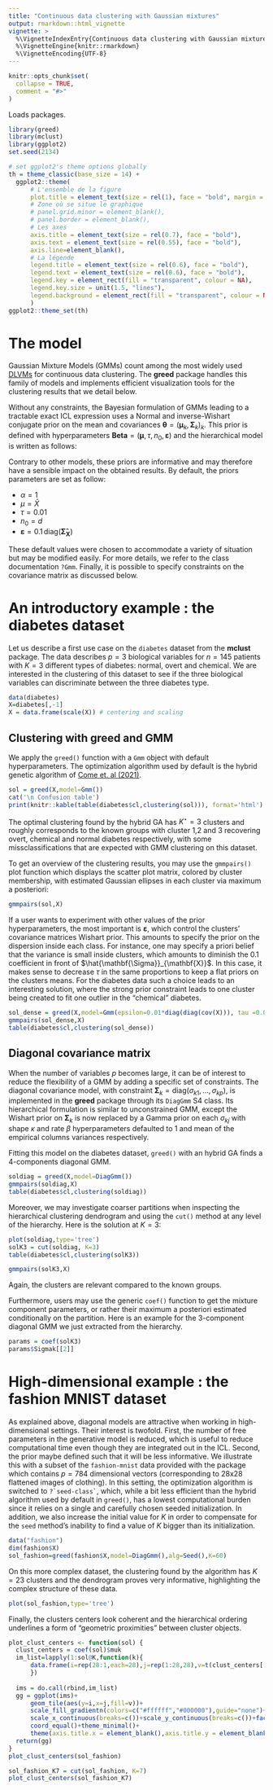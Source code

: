 ```yaml
---
title: "Continuous data clustering with Gaussian mixtures"
output: rmarkdown::html_vignette
vignette: >
  %\VignetteIndexEntry{Continuous data clustering with Gaussian mixtures}
  %\VignetteEngine{knitr::rmarkdown}
  %\VignetteEncoding{UTF-8}
---
```


```r
knitr::opts_chunk$set(
  collapse = TRUE,
  comment = "#>"
)
```
Loads packages.
```r
library(greed)
library(mclust)
library(ggplot2)
set.seed(2134)
```

```r
# set ggplot2's theme options globally
th = theme_classic(base_size = 14) +
  ggplot2::theme(
      # L'ensemble de la figure
      plot.title = element_text(size = rel(1), face = "bold", margin = margin(0,0,5,0), hjust = 0),
      # Zone où se situe le graphique
      # panel.grid.minor = element_blank(),
      # panel.border = element_blank(),
      # Les axes
      axis.title = element_text(size = rel(0.7), face = "bold"),
      axis.text = element_text(size = rel(0.55), face = "bold"),
      axis.line=element_blank(),
      # La légende
      legend.title = element_text(size = rel(0.6), face = "bold"),
      legend.text = element_text(size = rel(0.6), face = "bold"),
      legend.key = element_rect(fill = "transparent", colour = NA),
      legend.key.size = unit(1.5, "lines"),
      legend.background = element_rect(fill = "transparent", colour = NA)
      )
ggplot2::theme_set(th)
```


# The model

Gaussian Mixture Models (GMMs) count among the most widely used [DLVMs](https://arxiv.org/abs/2002.11577) for continuous data clustering. The **greed** package handles this family of models and implements efficient visualization tools for the clustering results that we detail below.


Without any constraints, the Bayesian formulation of GMMs leading to a tractable exact ICL expression uses a Normal and inverse-Wishart conjugate prior on the mean and covariances $\mathbf{\theta} = (\mathbf{\mu}_k, \mathbf{\Sigma}_k)_k$. This prior is defined with hyperparameters $\mathbf{Beta} = (\mathbf{\mu}, \tau, n_0, \mathbf{\varepsilon})$ and the hierarchical model is written as follows:
```{=tex}
\begin{equation}
\label{eq:gmm}
\begin{aligned}
\pi&\sim \textrm{Dirichlet}_K(\alpha)\\
Z_i&\sim \mathcal{M}(1,\pi)\\
\mathbf{\Sigma}_k^{-1} & \sim \textrm{Wishart}(\mathbf{\varepsilon}^{-1},n_0)\\
\mathbf{\mu}_k&\sim \mathcal{N}(\mathbf{\mu},\frac{1}{\tau} \mathbf{\Sigma}_k)\\
X_{i}|Z_{ik}=1 &\sim \mathcal{N}(\mathbf{\mu}_k, \mathbf{\Sigma}_{k})\\
\end{aligned}
\end{equation}
```

Contrary to other models, these priors are informative and may therefore have a sensible impact on the obtained results. By default, the priors parameters are set as follow:

- $\alpha=1$
- $\mu=\bar{X}$
- $\tau=0.01$
- $n_0=d$ 
- $\mathbf{\varepsilon}=0.1\,\textrm{diag}(\mathbf{\hat{\Sigma}}_{\mathbf{X}})$

These default values were chosen to accommodate a variety of situation but may be modified easily. For more details, we refer to the class documentation `?Gmm`. Finally, it is possible to specify constraints on the covariance matrix as discussed below. 


# An introductory example : the diabetes dataset

Let us describe a first use case on the `diabetes` dataset from the **mclust** package. The data describes $p=3$ biological variables for $n=145$ patients with $K=3$ different types of diabetes: normal, overt and chemical. We are interested in the clustering of this dataset to see if the three biological variables can discriminate between the three diabetes type. 

```r
data(diabetes)
X=diabetes[,-1]
X = data.frame(scale(X)) # centering and scaling
```



## Clustering with greed and GMM 

We apply the `greed()` function with a `Gmm` object with default hyperparameters. The optimization algorithm used by default is the hybrid genetic algorithm of [Come et. al (2021)](https://arxiv.org/abs/2002.11577).


```r
sol = greed(X,model=Gmm())
cat('\n Confusion table')
print(knitr::kable(table(diabetes$cl,clustering(sol))), format='html')
```
The optimal clustering found by the hybrid GA has $K^\star=3$ clusters and  roughly corresponds to the known groups with cluster 1,2 and 3 recovering overt, chemical and normal diabetes respectively, with some missclassifications that are expected with GMM clustering on this dataset. 

To get an overview of the clustering results, you may use the `gmmpairs()` plot function which displays the scatter plot matrix, colored by cluster membership, with estimated Gaussian ellipses in each cluster via maximum a posteriori:
```r
gmmpairs(sol,X) 
```

If a user wants to experiment with other values of the prior hyperparameters, the most important is $\mathbf{\varepsilon}$, which control the clusters' covariance matrices Wishart prior. This amounts to specify the prior on the dispersion inside each class. For instance, one may specify a priori belief that the variance is small inside clusters, which amounts to diminish the $0.1$ coefficient in front of $\hat{\mathbf{\Sigma}}_{\mathbf{X}}$. In this case, it makes sense to decrease $\tau$ in the same proportions to keep a flat priors on the clusters means. For the diabetes data such a choice leads to an interesting solution, where the strong prior constraint leads to one cluster being created to fit one outlier in the "chemical" diabetes.

```r
sol_dense = greed(X,model=Gmm(epsilon=0.01*diag(diag(cov(X))), tau =0.001))
gmmpairs(sol_dense,X)
table(diabetes$cl,clustering(sol_dense))
``` 


## Diagonal covariance matrix

When the number of variables $p$ becomes large, it can be of interest to reduce the flexibility of a GMM by adding a specific set of constraints. The diagonal covariance model, with constraint $\mathbf{\Sigma}_k = \textrm{diag}(\sigma_{k1}, \ldots, \sigma_{kp})$, is implemented in the **greed** package through its `DiagGmm` S4 class. Its hierarchical formulation is similar to unconstrained GMM, except the Wishart prior on $\mathbf{\Sigma}_k$ is now replaced by a Gamma prior on each $\sigma_{kj}$ with shape $\kappa$ and rate $\beta$ hyperparameters defaulted to $1$ and mean of the empirical columns variances respectively.

Fitting this model on the diabetes dataset, `greed()` with an hybrid GA finds a $4$-components diagonal GMM.

```r
soldiag = greed(X,model=DiagGmm())
gmmpairs(soldiag,X)
table(diabetes$cl,clustering(soldiag))
```

Moreover, we may investigate coarser partitions when inspecting the hierarchical clustering dendrogram and using the `cut()` method at any level of the hierarchy. Here is the solution at $K=3$:
```r
plot(soldiag,type='tree')
solK3 = cut(soldiag, K=3)
table(diabetes$cl,clustering(solK3))
```


```r
gmmpairs(solK3,X)
```

Again, the clusters are relevant compared to the known groups. 

<!-- **Pas sûr du tout de cette section** -->
<!-- Furthermore, we may compare the ICL values between the full and diagonal models: -->
<!-- ```{r icl-comp} -->
<!-- cat('Full GMM has an ICL = ', ICL(sol), '.\n') -->
<!-- cat('Diagonal GMM has an ICL = ', ICL(soldiag), '.\n') -->
<!-- ``` -->

<!-- The full model seems preferable on this dataset.  -->

Furthermore, users may use the generic `coef()` function to get the mixture component parameters, or rather their maximum a posteriori estimated conditionally on the partition. Here is an example for the $3$-component diagonal GMM we just extracted from the hierarchy.
```r
params = coef(solK3)
params$Sigmak[[2]]
```


# High-dimensional example : the fashion MNIST dataset

As explained above, diagonal models are attractive when working in high-dimensional settings. Their interest is twofold. First, the number of free parameters in the generative model is reduced, which is useful to reduce computational time even though they are integrated out in the ICL. Second, the prior maybe defined such that it will be less informative. We illustrate this with a subset of the `fashion-mnist` data provided with the package which contains $p=784$ dimensional vectors (corresponding to 28x28 flattened images of clothing). In this setting, the optimization algorithm is switched to ``?`seed-class` ``, which, while a bit less efficient than the hybrid algorithm used by default in `greed()`, has a lowest computational burden since it relies on a single and carefully chosen seeded initialization. In addition, we also increase the initial value for $K$ in order to compensate for the `seed` method's inability to find a value of $K$ bigger than its initialization.     

```r
data("fashion")
dim(fashion$X)
sol_fashion=greed(fashion$X,model=DiagGmm(),alg=Seed(),K=60)
```

On this more complex dataset, the clustering found by the algorithm has $K=23$ clusters and the dendrogram proves very informative, highlighting the complex structure of these data.

```r
plot(sol_fashion,type='tree')
```

Finally, the clusters centers look coherent and the hierarchical ordering underlines a form of "geometric proximities" between cluster objects.

```r
plot_clust_centers <- function(sol) {
  clust_centers = coef(sol)$muk
  im_list=lapply(1:sol@K,function(k){
      data.frame(i=rep(28:1,each=28),j=rep(1:28,28),v=t(clust_centers[[k]]),k=k)
      })
  
  ims = do.call(rbind,im_list)
  gg = ggplot(ims)+
      geom_tile(aes(y=i,x=j,fill=v))+
      scale_fill_gradientn(colors=c("#ffffff","#000000"),guide="none")+
      scale_x_continuous(breaks=c())+scale_y_continuous(breaks=c())+facet_wrap(~k)+
      coord_equal()+theme_minimal()+
      theme(axis.title.x = element_blank(),axis.title.y = element_blank())
  return(gg)
} 
plot_clust_centers(sol_fashion)
```


```r
sol_fashion_K7 = cut(sol_fashion, K=7)
plot_clust_centers(sol_fashion_K7)
```

